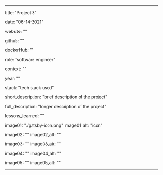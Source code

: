---

title: "Project 3"

date: "06-14-2021"

website: ""

github: ""

dockerHub: ""

role: "software engineer"

context: ""

year: ""

stack: "tech stack used"

short_description: "brief description of the project"

full_description: "longer description of the project"

lessons_learned: ""

image01: "./gatsby-icon.png"
image01_alt: "icon"

image02: ""
image02_alt: ""

image03: ""
image03_alt: ""

image04: ""
image04_alt: ""

image05: ""
image05_alt: ""

---
